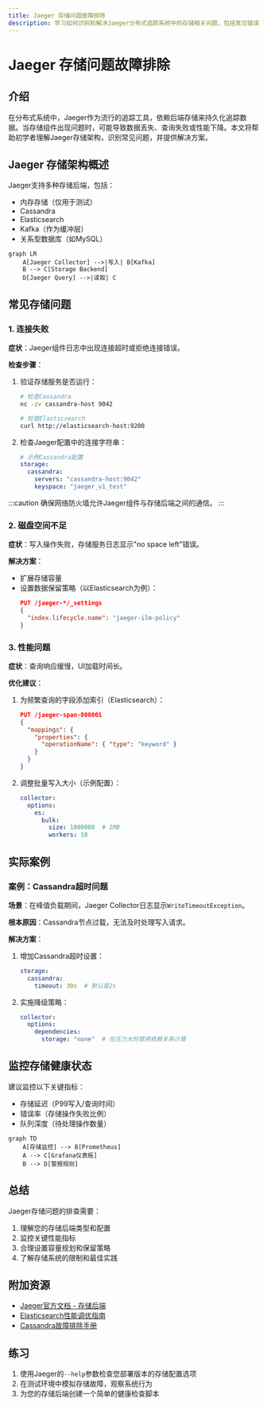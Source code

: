 ```yaml
---
title: Jaeger 存储问题故障排除
description: 学习如何识别和解决Jaeger分布式追踪系统中的存储相关问题，包括常见错误模式和解决方案。
---
```


# Jaeger 存储问题故障排除

## 介绍

在分布式系统中，Jaeger作为流行的追踪工具，依赖后端存储来持久化追踪数据。当存储组件出现问题时，可能导致数据丢失、查询失败或性能下降。本文将帮助初学者理解Jaeger存储架构，识别常见问题，并提供解决方案。

## Jaeger 存储架构概述

Jaeger支持多种存储后端，包括：

- 内存存储（仅用于测试）
- Cassandra
- Elasticsearch
- Kafka（作为缓冲层）
- 关系型数据库（如MySQL）

```mermaid
graph LR
    A[Jaeger Collector] -->|写入| B[Kafka]
    B --> C[Storage Backend]
    D[Jaeger Query] -->|读取| C
```

## 常见存储问题

### 1. 连接失败

**症状**：Jaeger组件日志中出现连接超时或拒绝连接错误。

**检查步骤**：
1. 验证存储服务是否运行：
   ```bash
   # 检查Cassandra
   nc -zv cassandra-host 9042

   # 检查Elasticsearch
   curl http://elasticsearch-host:9200
   ```
2. 检查Jaeger配置中的连接字符串：
   ```yaml
   # 示例Cassandra配置
   storage:
     cassandra:
       servers: "cassandra-host:9042"
       keyspace: "jaeger_v1_test"
   ```

:::caution
确保网络防火墙允许Jaeger组件与存储后端之间的通信。
:::

### 2. 磁盘空间不足

**症状**：写入操作失败，存储服务日志显示"no space left"错误。

**解决方案**：
- 扩展存储容量
- 设置数据保留策略（以Elasticsearch为例）：
  ```json
  PUT /jaeger-*/_settings
  {
    "index.lifecycle.name": "jaeger-ilm-policy"
  }
  ```

### 3. 性能问题

**症状**：查询响应缓慢，UI加载时间长。

**优化建议**：
1. 为频繁查询的字段添加索引（Elasticsearch）：
   ```json
   PUT /jaeger-span-000001
   {
     "mappings": {
       "properties": {
         "operationName": { "type": "keyword" }
       }
     }
   }
   ```
2. 调整批量写入大小（示例配置）：
   ```yaml
   collector:
     options:
       es:
         bulk:
           size: 1000000  # 1MB
           workers: 10
   ```

## 实际案例

### 案例：Cassandra超时问题

**场景**：在峰值负载期间，Jaeger Collector日志显示`WriteTimeoutException`。

**根本原因**：Cassandra节点过载，无法及时处理写入请求。

**解决方案**：
1. 增加Cassandra超时设置：
   ```yaml
   storage:
     cassandra:
       timeout: 30s  # 默认是2s
   ```
2. 实施降级策略：
   ```yaml
   collector:
     options:
       dependencies:
         storage: "none"  # 在压力大时禁用依赖关系计算
   ```

## 监控存储健康状态

建议监控以下关键指标：

- 存储延迟（P99写入/查询时间）
- 错误率（存储操作失败比例）
- 队列深度（待处理操作数量）

```mermaid
graph TD
    A[存储监控] --> B[Prometheus]
    A --> C[Grafana仪表板]
    B --> D[警报规则]
```

## 总结

Jaeger存储问题的排查需要：

1. 理解您的存储后端类型和配置
2. 监控关键性能指标
3. 合理设置容量规划和保留策略
4. 了解存储系统的限制和最佳实践

## 附加资源

- [Jaeger官方文档 - 存储后端](https://www.jaegertracing.io/docs/latest/deployment/#storage-backends)
- [Elasticsearch性能调优指南](https://www.elastic.co/guide/en/elasticsearch/reference/current/tune-for-indexing-speed.html)
- [Cassandra故障排除手册](https://cassandra.apache.org/doc/latest/operating/troubleshooting.html)

## 练习

1. 使用Jaeger的`--help`参数检查您部署版本的存储配置选项
2. 在测试环境中模拟存储故障，观察系统行为
3. 为您的存储后端创建一个简单的健康检查脚本
